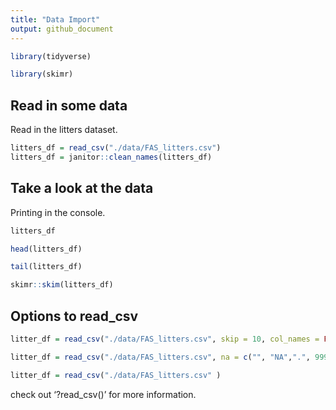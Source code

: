 ```yaml
---
title: "Data Import"
output: github_document
---
```


```r
library(tidyverse)
```

```r
library(skimr)
```


## Read in some data

Read in the litters dataset.

```r
litters_df = read_csv("./data/FAS_litters.csv")
litters_df = janitor::clean_names(litters_df)
```

## Take a look at the data

Printing in the console.

```r
litters_df
```

```r
head(litters_df)
```

```r
tail(litters_df)
```

```r
skimr::skim(litters_df)
```

## Options to read_csv

```r
litter_df = read_csv("./data/FAS_litters.csv", skip = 10, col_names = FALSE)
```

```r
litter_df = read_csv("./data/FAS_litters.csv", na = c("", "NA",".", 999))
```

```r
litter_df = read_csv("./data/FAS_litters.csv" )
```

check out '?read_csv()' for more information.



